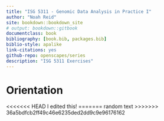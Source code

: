 ```yaml
--- 
title: "ISG 5311 - Genomic Data Analysis in Practice I"
author: "Noah Reid"
site: bookdown::bookdown_site
# output: bookdown::gitbook
documentclass: book
bibliography: [book.bib, packages.bib]
biblio-style: apalike
link-citations: yes
github-repo: openscapes/series
description: "ISG 5311 Exercises"
---
```


# Orientation {-}

<<<<<<< HEAD
I edited this!
=======
random text
>>>>>>> 36a5bdfcb2ff49c46e6235ded2dd9c9e96176162
